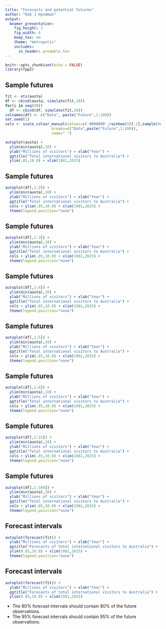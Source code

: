 ```yaml
---
title: "Forecasts and potential futures"
author: "Rob J Hyndman"
output:
  beamer_presentation:
    fig_height: 3
    fig_width: 6
    keep_tex: no
    theme: "metropolis"
    includes:
      in_header: preamble.tex
---
```


```r
knitr::opts_chunk$set(echo = FALSE)
library(fpp2)
```

## Sample futures

```r
fit <- ets(austa)
df <- cbind(austa, simulate(fit,10))
for(i in seq(99))
  df <- cbind(df, simulate(fit,10))
colnames(df) <- c("Data", paste("Future",1:100))
set.seed(1)
cols <- scale_colour_manual(values=c('#000000',rainbow(5)[-2],sample(rainbow(95))),
                     breaks=c("Data",paste("Future",1:100)),
                     name=" ")
```

```r
autoplot(austa) +
  ylim(min(austa),10) +
  ylab("Millions of visitors") + xlab("Year") +
  ggtitle("Total international visitors to Australia") +
  ylim(.85,10.0) + xlim(1981,2025)
```

## Sample futures

```r
autoplot(df[,1:2]) +
  ylim(min(austa),10) +
  ylab("Millions of visitors") + xlab("Year") +
  ggtitle("Total international visitors to Australia") +
  cols + ylim(.85,10.0) + xlim(1981,2025) +
  theme(legend.position="none")
```


## Sample futures

```r
autoplot(df[,1:3]) +
  ylim(min(austa),10) +
  ylab("Millions of visitors") + xlab("Year") +
  ggtitle("Total international visitors to Australia") +
  cols + ylim(.85,10.0) + xlim(1981,2025) +
  theme(legend.position="none")
```

## Sample futures

```r
autoplot(df[,1:4]) +
  ylim(min(austa),10) +
  ylab("Millions of visitors") + xlab("Year") +
  ggtitle("Total international visitors to Australia") +
  cols + ylim(.85,10.0) + xlim(1981,2025) +
  theme(legend.position="none")
```

## Sample futures

```r
autoplot(df[,1:5]) +
  ylim(min(austa),10) +
  ylab("Millions of visitors") + xlab("Year") +
  ggtitle("Total international visitors to Australia") +
  cols + ylim(.85,10.0) + xlim(1981,2025) +
  theme(legend.position="none")
```

## Sample futures

```r
autoplot(df[,1:6]) +
  ylim(min(austa),10) +
  ylab("Millions of visitors") + xlab("Year") +
  ggtitle("Total international visitors to Australia") +
  cols + ylim(.85,10.0) + xlim(1981,2025) +
  theme(legend.position="none")
```

## Sample futures

```r
autoplot(df[,1:15]) +
  ylim(min(austa),10) +
  ylab("Millions of visitors") + xlab("Year") +
  ggtitle("Total international visitors to Australia") +
  cols + ylim(.85,10.0) + xlim(1981,2025) +
  theme(legend.position="none")
```

## Sample futures

```r
autoplot(df[,1:100]) +
  ylim(min(austa),10) +
  ylab("Millions of visitors") + xlab("Year") +
  ggtitle("Total international visitors to Australia") +
  cols + ylim(.85,10.0) + xlim(1981,2025) +
  theme(legend.position="none")
```


## Forecast intervals

```r
autoplot(forecast(fit)) +
  ylab("Millions of visitors") + xlab("Year") +
  ggtitle("Forecasts of total international visitors to Australia") +
  ylim(0.85,10.0) + xlim(1981,2025) +
  theme(legend.position="none")
```

## Forecast intervals

\fontsize{10}{11}\sf

```r
autoplot(forecast(fit)) +
  ylab("Millions of visitors") + xlab("Year") +
  ggtitle("Forecasts of total international visitors to Australia") +
  ylim(0.85,10.0) + xlim(1981,2025)
```

* The 80% forecast intervals should contain 80% of the future observations.
* The 95% forecast intervals should contain 95% of the future observations.

##
\centering\Large\bfseries
Time to start forecasting!
